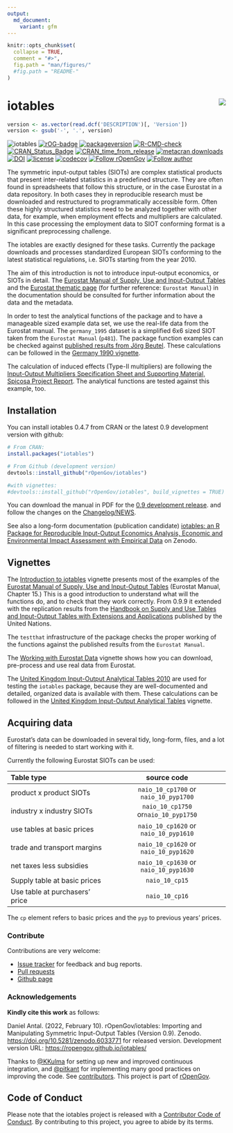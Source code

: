```yaml
---
output:
  md_document:
    variant: gfm
---
```

<!-- README.md is generated from README.Rmd. Please edit that file -->

```r
knitr::opts_chunk$set(
  collapse = TRUE,
  comment = "#>",
  fig.path = "man/figures/"
  #fig.path = "README-"
)
```

# iotables <img src="man/figures/logo.png" align="right" />

```r
version <- as.vector(read.dcf('DESCRIPTION')[, 'Version'])                
version <- gsub('-', '.', version)
```                                                                                                                         

<!-- <img src="/man/figures/logo.png" align="right" height="205 width="205"/>-->
![iotables](man/figures/logo20.png)
[![rOG-badge](https://ropengov.github.io/rogtemplate/reference/figures/ropengov-badge.svg)](http://ropengov.org/)
[![packageversion](https://img.shields.io/badge/Package%20version-`r version`-orange.svg?style=flat-square)](https://github.com/rOpenGov/iotables/commits/master)
[![R-CMD-check](https://github.com/rOpenGov/iotables/workflows/R-CMD-check/badge.svg)](https://github.com/rOpenGov/iotables/actions)
[![CRAN_Status_Badge](https://www.r-pkg.org/badges/version/iotables)](https://cran.r-project.org/package=iotables)
[![CRAN_time_from_release](https://www.r-pkg.org/badges/ago/iotables)](https://cran.r-project.org/package=iotables)
[![metacran downloads](https://cranlogs.r-pkg.org/badges/iotables)](https://cran.r-project.org/package=iotables)
[![DOI](https://zenodo.org/badge/DOI/10.5281/zenodo.6033771.svg)](https://doi.org/10.5281/zenodo.6033771)
[![license](https://img.shields.io/badge/license-MIT + file LICENSE-lightgrey.svg)](https://choosealicense.com/)
[![codecov](https://codecov.io/gh/rOpenGov/iotables/branch/master/graph/badge.svg)](https://app.codecov.io/gh/rOpenGov/iotables)
[![Follow rOpenGov](https://img.shields.io/twitter/follow/ropengov.svg?style=social)](https://twitter.com/intent/follow?screen_name=ropengov) 
[![Follow author](https://img.shields.io/twitter/follow/antaldaniel.svg?style=social)](https://twitter.com/intent/follow?screen_name=antaldaniel)

The symmetric input-output tables (SIOTs) are complex statistical products that present inter-related statistics in a predefined structure. They are often found in spreadsheets that follow this structure, or in the case Eurostat in a data repository. In both cases they in reproducible research must be downloaded and restructured to programmatically accessible form. Often these highly structured statistics need to be analyzed together with other data, for example, when employment effects and multipliers are calculated. In this case processing the employment data to SIOT conforming format is a significant preprocessing challenge.

The iotables are exactly designed for these tasks. Currently the package downloads and processes standardized European SIOTs conforming to the latest statistical regulations, i.e. SIOTs starting from the year 2010.  

The aim of this introduction is not to introduce input-output economics, or SIOTs in detail. The [Eurostat Manual of Supply, Use and Input-Output Tables](https://ec.europa.eu/eurostat/en/web/products-manuals-and-guidelines/-/KS-RA-07-013) and the [Eurostat thematic page](https://ec.europa.eu/eurostat/web/esa-supply-use-input-tables/overview) (for further reference: `Eurostat Manual`) in the documentation should be consulted for further information about the data and the metadata. 

In order to test the analytical functions of the package and to have a manageable sized example data set, we use the real-life data from the Eurostat manual. The `germany_1995` dataset is a simplified 6x6 sized SIOT taken from the `Eurostat Manual` (`p481`).  The package function examples can be checked against [published results from Jörg Beutel](https://ec.europa.eu/eurostat/documents/3859598/5902113/KS-RA-07-013-EN.PDF/b0b3d71e-3930-4442-94be-70b36cea9b39?version=1.0). These calculations can be followed in the [Germany 1990 vignette](https://iotables.dataobservatory.eu/articles/germany_1995.html).

The calculation of induced effects (Type-II multipliers) are following the [Input-Output Multipliers Specification Sheet and Supporting Material, Spicosa Project Report](http://www.coastal-saf.eu/output-step/pdf/Specification sheet I_O_final.pdf). The analytical functions are tested against this example, too.

## Installation

You can install iotables 0.4.7 from CRAN or the latest 0.9 development version with github:

```r
# From CRAN:
install.packages("iotables")

# From Github (development version)
devtools::install_github("rOpenGov/iotables")

#with vignettes:
#devtools::install_github("rOpenGov/iotables", build_vignettes = TRUE)
```

You can download the manual in PDF for the  [0.9 development release](https://iotables.dataobservatory.eu/iotables_0.9.pdf). and follow the changes on the [Changelog/NEWS](https://iotables.dataobservatory.eu/news/index.html). 

See also a long-form documentation (publication candidate) [iotables: an R Package for Reproducible Input-Output Economics Analysis, Economic and Environmental Impact Assessment with Empirical Data](https://zenodo.org/record/5887038#.Ye2ovv7MLIU) on Zenodo.

## Vignettes 

The [Introduction to iotables](https://iotables.dataobservatory.eu/articles/intro.html) vignette presents most of the examples of the [Eurostat Manual of Supply, Use and Input-Output Tables](https://ec.europa.eu/eurostat/documents/3859598/5902113/KS-RA-07-013-EN.PDF/b0b3d71e-3930-4442-94be-70b36cea9b39?version=1.0) (Eurostat Manual, Chapter 15.) This is a good introduction to understand what will the functions do, and to check that they work correctly.  From 0.9.9 it extended with the replication results from the [Handbook on Supply and Use Tables and Input-Output Tables with Extensions and Applications](https://unstats.un.org/unsd/nationalaccount/docs/SUT_IOT_HB_Final_Cover.pdf) published by the United Nations.

The `testthat` infrastructure of the package checks the proper working of the functions against the published results from the `Eurostat Manual`.

The [Working with Eurostat Data](https://iotables.dataobservatory.eu/articles/working_with_eurostat.html) vignette shows how you can download, pre-process and use real data from Eurostat.

The [United Kingdom Input-Output Analytical Tables 2010](https://webarchive.nationalarchives.gov.uk/20160114044923/http://www.ons.gov.uk/ons/rel/input-output/input-output-analytical-tables/2010/index.html) are used for testing the `iotables` package, because they are well-documented and detailed, organized data is available with them. These calculations can be followed in the [United Kingdom Input-Output Analytical Tables](https://iotables.dataobservatory.eu/articles/united_kingdom_2010.html) vignette.

## Acquiring data
Eurostat's data can be downloaded in several tidy, long-form, files, and a lot of filtering is needed to start working with it.

Currently the following Eurostat SIOTs can be used:

| Table type   | source code |                                                    
| :---        |    :----:    | 
| product x product SIOTs      |`naio_10_cp1700` or `naio_10_pyp1700`  |
| industry x industry SIOTs    | `naio_10_cp1750` or`naio_10_pyp1750`  |
| use tables at basic prices   | `naio_10_cp1620` or `naio_10_pyp1610` |
| trade and transport margins  | `naio_10_cp1620` or `naio_10_pyp1620` |
| net taxes less subsidies     | `naio_10_cp1630` or `naio_10_pyp1630` |
| Supply table at basic prices  | `naio_10_cp15`   |
| Use table at purchasers' price | `naio_10_cp16`  |

The `cp` element refers to basic prices and the `pyp` to previous years' prices.

### Contribute

Contributions are very welcome:

  * [Issue tracker](https://github.com/ropengov/iotables/issues) for feedback and bug reports.
  * [Pull requests](https://github.com/ropengov/iotables/)
  * [Github page](https://github.com/ropengov/iotables/)

### Acknowledgements

**Kindly cite this work** as follows: 

Daniel Antal. (2022, February 10). rOpenGov/iotables: Importing and Manipulating Symmetric Input-Output Tables (Version 0.9). Zenodo. [https://doi.org/10.5281/zenodo.6033771](https://zenodo.org/record/5153006/) for released version. 
Development version URL: [https://ropengov.github.io/iotables/](https://ropengov.github.io/iotables/)

Thanks to [\@KKulma](https://github.com/KKulma/) for setting up new and improved continuous integration, and [\@pitkant](https://github.com/pitkant) for implementing many good practices on improving the code. See [contributors](https://github.com/ropengov/iotables/graphs/contributors). This project is part of [rOpenGov](http://ropengov.org).


## Code of Conduct
  
Please note that the iotables project is released with a [Contributor Code of Conduct](https://contributor-covenant.org/version/2/0/CODE_OF_CONDUCT.html). By contributing to this project, you agree to abide by its terms.
